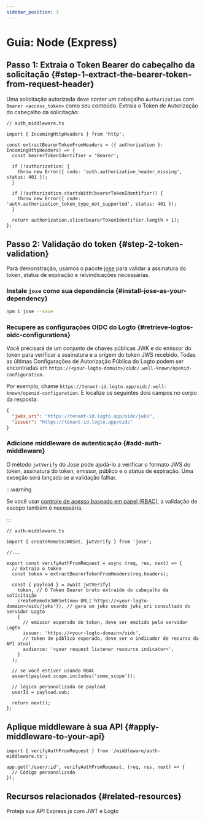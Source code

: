 ```yaml
---
sidebar_position: 3
---
```


# Guia: Node (Express)

## Passo 1: Extraia o Token Bearer do cabeçalho da solicitação \{#step-1-extract-the-bearer-token-from-request-header}

Uma solicitação autorizada deve conter um cabeçalho `Authorization` com `Bearer <access_token>` como seu conteúdo. Extraia o Token de Autorização do cabeçalho da solicitação:

```tsx
// auth_middleware.ts

import { IncomingHttpHeaders } from 'http';

const extractBearerTokenFromHeaders = ({ authorization }: IncomingHttpHeaders) => {
  const bearerTokenIdentifier = 'Bearer';

  if (!authorization) {
    throw new Error({ code: 'auth.authorization_header_missing', status: 401 });
  }

  if (!authorization.startsWith(bearerTokenIdentifier)) {
    throw new Error({ code: 'auth.authorization_token_type_not_supported', status: 401 });
  }

  return authorization.slice(bearerTokenIdentifier.length + 1);
};
```

## Passo 2: Validação do token \{#step-2-token-validation}

Para demonstração, usamos o pacote [jose](https://github.com/panva/jose) para validar a assinatura do token, status de expiração e reivindicações necessárias.

### Instale `jose` como sua dependência \{#install-jose-as-your-dependency}

```bash
npm i jose --save
```

### Recupere as configurações OIDC do Logto \{#retrieve-logtos-oidc-configurations}

Você precisará de um conjunto de chaves públicas JWK e do emissor do token para verificar a assinatura e a origem do token JWS recebido. Todas as últimas Configurações de Autorização Pública do Logto podem ser encontradas em `https://<your-logto-domain>/oidc/.well-known/openid-configuration`.

Por exemplo, chame `https://tenant-id.logto.app/oidc/.well-known/openid-configuration`. E localize os seguintes dois campos no corpo da resposta:

```json
{
  "jwks_uri": "https://tenant-id.logto.app/oidc/jwks",
  "issuer": "https://tenant-id.logto.app/oidc"
}
```

### Adicione middleware de autenticação \{#add-auth-middleware}

O método `jwtVerify` do Jose pode ajudá-lo a verificar o formato JWS do token, assinatura do token, emissor, público e o status de expiração. Uma exceção será lançada se a validação falhar.

:::warning

Se você usar [controle de acesso baseado em papel (RBAC)](/authorization/role-based-access-control/protect-api-resources-with-rbac), a validação de escopo também é necessária.

:::

```tsx
// auth-middleware.ts

import { createRemoteJWKSet, jwtVerify } from 'jose';

//...

export const verifyAuthFromRequest = async (req, res, next) => {
  // Extraia o token
  const token = extractBearerTokenFromHeaders(req.headers);

  const { payload } = await jwtVerify(
    token, // O Token Bearer bruto extraído do cabeçalho da solicitação
    createRemoteJWKSet(new URL('https://<your-logto-domain>/oidc/jwks')), // gera um jwks usando jwks_uri consultado do servidor Logto
    {
      // emissor esperado do token, deve ser emitido pelo servidor Logto
      issuer: 'https://<your-logto-domain>/oidc',
      // token de público esperado, deve ser o indicador de recurso da API atual
      audience: '<your request listener resource indicator>',
    }
  );

  // se você estiver usando RBAC
  assert(payload.scope.includes('some_scope'));

  // lógica personalizada de payload
  userId = payload.sub;

  return next();
};
```

## Aplique middleware à sua API \{#apply-middleware-to-your-api}

```tsx
import { verifyAuthFromRequest } from '/middleware/auth-middleware.ts';

app.get('/user/:id', verifyAuthFromRequest, (req, res, next) => {
  // Código personalizado
});
```

## Recursos relacionados \{#related-resources}

<Url href="https://blog.logto.io/protect-your-express-js-api">
  Proteja sua API Express.js com JWT e Logto
</Url>
